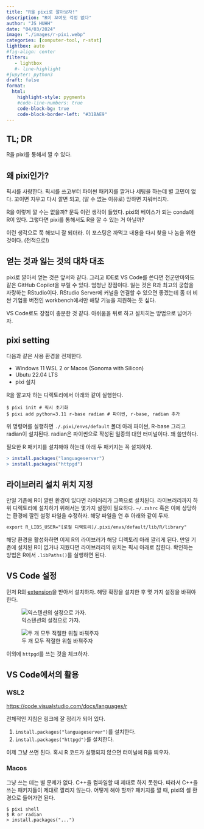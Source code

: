 ```yaml
---
title: "R을 pixi로 깔아보자!" 
description: "R이 꼬여도 걱정 없다"   
author: "JS HUHH"
date: "04/03/2024"
image: "./images/r-pixi.webp"
categories: [computer-tool, r-stat]
lightbox: auto
#fig-align: center
filters:
   - lightbox
   #- line-highlight
#jupyter: python3
draft: false
format:
  html:
    highlight-style: pygments
    #code-line-numbers: true
    code-block-bg: true
    code-block-border-left: "#31BAE9"
---
```


## TL; DR

R을 pixi를 통해서 깔 수 있다. 

## 왜 pixi인가? 

픽시를 사랑한다. 픽시를 쓰고부터 파이썬 패키지를 깔거나 세팅을 하는데 별 고민이 없다. 꼬이면 지우고 다시 깔면 되고, (알 수 없는 이유로) 망하면 지워버리자. 

R을 이렇게 깔 수는 없을까? 문득 이런 생각이 들었다. pixi의 베이스가 되는 conda에 R이 있다. 그렇다면 pixi를 통해서도 R을 깔 수 있는 거 아닐까? 

이런 생각으로 쭉 해보니 잘 되더라. 이 포스팅은 까먹고 내용을 다시 찾을 나 놈을 위한 것이다. (전적으로!)

## 얻는 것과 잃는 것의 대차 대조 

pixi로 깔아서 얻는 것은 앞서와 같다. 그리고 IDE로 VS Code를 쓴다면 천군만마와도 같은 GitHub Copilot을 부릴 수 있다. 엄청난 장점이다. 잃는 것은 R과 최고의 궁합을 자랑하는 RStudio이다. RStudio Server에 커널을 연결할 수 있으면 좋겠는데 좀 더 비싼 기업용 버전인 workbench에서만 해당 기능을 지원하는 듯 싶다. 

VS Code로도 장점이 충분한 것 같다. 아쉬움을 뒤로 하고 설치히는 방법으로 넘어가자. 

## pixi setting 

다음과 같은 사용 환경을 전제한다. 

- Windows 11 WSL 2 or Macos (Sonoma with Silicon)
- Ubutu 22.04 LTS 
- pixi 설치 

R을 깔고자 하는 디렉토리에서 아래와 같이 실행한다. 

```shell
$ pixi init # 픽시 초기화 
$ pixi add python=3.11 r-base radian # 파이썬, r-base, radian 추가 
```

위 명령어를 실행하면 `./.pixi/envs/default` 폴더 아래 파이썬, R-base 그리고 radian이 설치된다. radian은 파이썬으로 작성된 일종의 대안 터미널이다. 꽤 쓸만하다. 

필요한 R 패키지를 설치해야 하는데 아래 두 패키지는 꼭 설치하자. 

```R
> install.packages("languageserver")
> install.packages("httpgd")
```

## 라이브러리 설치 위치 지정

만일 기존에 R이 깔린 환경이 있다면 라이러리가 그쪽으로 설치된다. 라이브러리까지 하위 디렉토리에 설치하기 위해서는 몇가지 설정이 필요하다. `~/.zshrc` 혹은 이에 상당하는 환경에 깔린 설정 파일을 수정하자. 해당 파일을 연 후 아래와 같이 두자. 

```txt
export R_LIBS_USER="[로컬 디렉토리]/.pixi/envs/default/lib/R/library"
```

해당 환경을 활성화하면 이제 R의 라이브러가 해당 디렉토리 아래 깔리게 된다. 만일 기존에 설치된 R이 없거나 지웠다면 라이브러리의 위치는 픽시 아래로 잡힌다. 확인하는 방법은 R에서 `.libPaths()`를 실행하면 된다.

## VS Code 설정 

먼저 R의 [extension](https://marketplace.visualstudio.com/items?itemName=REditorSupport.r)을 받아서 설치하자. 해당 확장을 설치한 후 몇 가지 설정을 바꿔야 한다. 

:::{ layout="[1,1]" }

![익스텐션의 설정으로 가자.](./images/pixi-r-1-min.png)

![두 개 모두 적절한 위칠 바꿔주자](./images/pixi-r-2-min.png)

:::

이외에 `httpgd`를 쓰는 것을 체크하자. 

## VS Code에서의 활용 

### WSL2

<https://code.visualstudio.com/docs/languages/r>

전체적인 지침은 링크에 잘 정리가 되어 있다. 

1. `install.packages("languageserver")`를 설치한다. 
2. `install.packages("httpgd")`를 설치한다.

이제 그냥 쓰면 된다. 혹시 R 코드가 실행되지 않으면 터미널에 R을 띄우자. 

### Macos 

그냥 쓰는 데는 별 문제가 없다. C++을 컴파일할 때 제대로 하지 못한다. 따라서 C++을 쓰는 패키지들이 제대로 깔리지 않는다. 어떻게 해야 할까? 패키지를 깔 때, pixi의 셸 환경으로 들어가면 된다. 

```shell
$ pixi shell
$ R or radian 
> install.packages("...")
```


